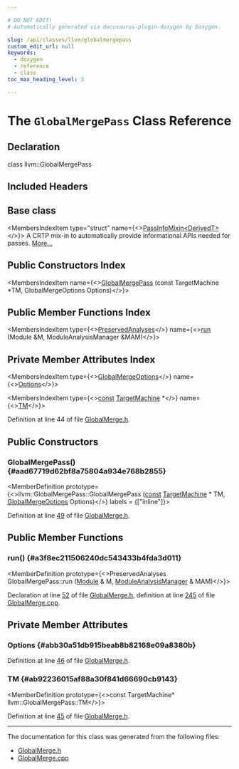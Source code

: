```yaml
---

# DO NOT EDIT!
# Automatically generated via docusaurus-plugin-doxygen by Doxygen.

slug: /api/classes/llvm/globalmergepass
custom_edit_url: null
keywords:
  - doxygen
  - reference
  - class
toc_max_heading_level: 3

---
```





# The `GlobalMergePass` Class Reference

<DoxygenPage pluginConfig={pluginConfig}>



## Declaration

<CodeBlock>class llvm::GlobalMergePass</CodeBlock>

## Included Headers

<IncludesList>
<IncludesListItem
  filePath="llvm/CodeGen/GlobalMerge.h"
  permalink="/docs/api/files/include/include/llvm/include/llvm/codegen/globalmerge-h"
  isLocal="true" />
</IncludesList>

## Base class

<MembersIndex>

<MembersIndexItem
  type="struct"
  name={<><a href="/docs/api/structs/llvm/passinfomixin">PassInfoMixin&lt;DerivedT&gt;</a></>}>
A CRTP mix-in to automatically provide informational APIs needed for passes. <a href="/docs/api/structs/llvm/passinfomixin/#details">More...</a>
</MembersIndexItem>

</MembersIndex>

## Public Constructors Index

<MembersIndex>

<MembersIndexItem
  name={<><a href="#aad67719d62bf8a75804a934e768b2855">GlobalMergePass</a> (const TargetMachine &#42;TM, GlobalMergeOptions Options)</>}>
</MembersIndexItem>

</MembersIndex>

## Public Member Functions Index

<MembersIndex>

<MembersIndexItem
  type={<><a href="/docs/api/classes/llvm/preservedanalyses">PreservedAnalyses</a></>}
  name={<><a href="#a3f8ec211506240dc543433b4fda3d011">run</a> (Module &amp;M, ModuleAnalysisManager &amp;MAM)</>}>
</MembersIndexItem>

</MembersIndex>

## Private Member Attributes Index

<MembersIndex>

<MembersIndexItem
  type={<><a href="/docs/api/structs/llvm/globalmergeoptions">GlobalMergeOptions</a></>}
  name={<><a href="#abb30a51db915beab8b82168e09a8380b">Options</a></>}>
</MembersIndexItem>

<MembersIndexItem
  type={<><a href="/docs/api/files/lib/lib/target/lib/target/aarch64/aarch64promoteconstant-cpp/#a90f8350fecae261c25be85d38b451bff">const</a> <a href="/docs/api/classes/llvm/targetmachine">TargetMachine</a> &#42;</>}
  name={<><a href="#ab92236015af88a30f841d66690cb9143">TM</a></>}>
</MembersIndexItem>

</MembersIndex>


Definition at line 44 of file <a href="/docs/api/files/include/include/llvm/include/llvm/codegen/globalmerge-h">GlobalMerge.h</a>.

<SectionDefinition>

## Public Constructors

### GlobalMergePass() {#aad67719d62bf8a75804a934e768b2855}

<MemberDefinition
  prototype={<>llvm::GlobalMergePass::GlobalMergePass (<a href="/docs/api/files/lib/lib/target/lib/target/aarch64/aarch64promoteconstant-cpp/#a90f8350fecae261c25be85d38b451bff">const</a> <a href="/docs/api/classes/llvm/targetmachine">TargetMachine</a> &#42; TM, <a href="/docs/api/structs/llvm/globalmergeoptions">GlobalMergeOptions</a> Options)</>}
  labels = {["inline"]}>

Definition at line <a href="/docs/api/files/include/include/llvm/include/llvm/codegen/globalmerge-h/#l00049">49</a> of file <a href="/docs/api/files/include/include/llvm/include/llvm/codegen/globalmerge-h">GlobalMerge.h</a>.
</MemberDefinition>

</SectionDefinition>

<SectionDefinition>

## Public Member Functions

### run() {#a3f8ec211506240dc543433b4fda3d011}

<MemberDefinition
  prototype={<>PreservedAnalyses GlobalMergePass::run (<a href="/docs/api/classes/llvm/module">Module</a> &amp; M, <a href="/docs/api/namespaces/llvm/#af9c9208365fd9ce11392b4d79485e259">ModuleAnalysisManager</a> &amp; MAM)</>}>

Declaration at line <a href="/docs/api/files/include/include/llvm/include/llvm/codegen/globalmerge-h/#l00052">52</a> of file <a href="/docs/api/files/include/include/llvm/include/llvm/codegen/globalmerge-h">GlobalMerge.h</a>, definition at line <a href="/docs/api/files/lib/lib/codegen/globalmerge-cpp/#l00245">245</a> of file <a href="/docs/api/files/lib/lib/codegen/globalmerge-cpp">GlobalMerge.cpp</a>.
</MemberDefinition>

</SectionDefinition>

<SectionDefinition>

## Private Member Attributes

### Options {#abb30a51db915beab8b82168e09a8380b}

<MemberDefinition
  prototype="GlobalMergeOptions llvm::GlobalMergePass::Options">

Definition at line <a href="/docs/api/files/include/include/llvm/include/llvm/codegen/globalmerge-h/#l00046">46</a> of file <a href="/docs/api/files/include/include/llvm/include/llvm/codegen/globalmerge-h">GlobalMerge.h</a>.
</MemberDefinition>

### TM {#ab92236015af88a30f841d66690cb9143}

<MemberDefinition
  prototype={<>const TargetMachine&#42; llvm::GlobalMergePass::TM</>}>

Definition at line <a href="/docs/api/files/include/include/llvm/include/llvm/codegen/globalmerge-h/#l00045">45</a> of file <a href="/docs/api/files/include/include/llvm/include/llvm/codegen/globalmerge-h">GlobalMerge.h</a>.
</MemberDefinition>

</SectionDefinition>

<hr/>

The documentation for this class was generated from the following files:

<ul>
<li><a href="/docs/api/files/include/include/llvm/include/llvm/codegen/globalmerge-h">GlobalMerge.h</a></li>
<li><a href="/docs/api/files/lib/lib/codegen/globalmerge-cpp">GlobalMerge.cpp</a></li>
</ul>

</DoxygenPage>
